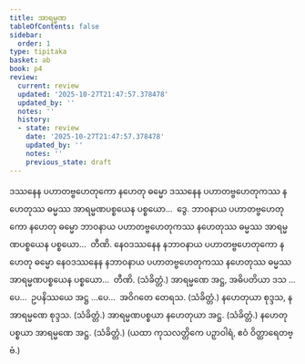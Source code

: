 ```yaml
---
title: အာရမ္မဏ
tableOfContents: false
sidebar:
  order: 1
type: tipitaka
basket: ab
book: p4
review:
  current: review
  updated: '2025-10-27T21:47:57.378478'
  updated_by: ''
  notes: ''
  history:
  - state: review
    date: '2025-10-27T21:47:57.378478'
    updated_by: ''
    notes: ''
    previous_state: draft
---
```



<ReviewStatus review={frontmatter.review} showDetails={true} />

<HypothesisAnnotation frontmatter={frontmatter} />

<DynamicBreadcrumb />

<Division number="130" book="p4" e="ch" v="39" p="511">

<Paragraph number="454" book="p4">
ဒဿနေန ပဟာတဗ္ဗဟေတုကော နဟေတု ဓမ္မော ဒဿနေန ပဟာတဗ္ဗဟေတုကဿ နဟေတုဿ ဓမ္မဿ အာရမ္မဏပစ္စယေန ပစ္စယော…  ဒွေ.
</Paragraph>

<Paragraph number="455" book="p4">
ဘာဝနာယ ပဟာတဗ္ဗဟေတုကော နဟေတု ဓမ္မော ဘာဝနာယ ပဟာတဗ္ဗဟေတုကဿ နဟေတုဿ ဓမ္မဿ အာရမ္မဏပစ္စယေန ပစ္စယော…  တီဏိ.
</Paragraph>

<Paragraph number="456" book="p4">
နေဝဒဿနေန နဘာဝနာယ ပဟာတဗ္ဗဟေတုကော နဟေတု ဓမ္မော နေဝဒဿနေန နဘာဝနာယ ပဟာတဗ္ဗဟေတုကဿ နဟေတုဿ ဓမ္မဿ အာရမ္မဏပစ္စယေန ပစ္စယော…  တီဏိ. (သံခိတ္တံ.)
</Paragraph>

</Division>
<Division number="131" book="p4" e="ch" v="39" p="511">

<Paragraph number="457" book="p4">
အာရမ္မဏေ အဋ္ဌ, အဓိပတိယာ ဒသ …ပေ…  ဥပနိဿယေ အဋ္ဌ …ပေ…  အဝိဂတေ တေရသ. (သံခိတ္တံ.)
</Paragraph>

<Paragraph number="458" book="p4">
နဟေတုယာ စုဒ္ဒသ, နအာရမ္မဏေ စုဒ္ဒသ. (သံခိတ္တံ.)
</Paragraph>

<Paragraph number="459" book="p4">
အာရမ္မဏပစ္စယာ နဟေတုယာ အဋ္ဌ. (သံခိတ္တံ.)
</Paragraph>

<Paragraph number="460" book="p4">
နဟေတုပစ္စယာ အာရမ္မဏေ အဋ္ဌ. (သံခိတ္တံ.)
</Paragraph>

<Paragraph number="461" book="p4">
(ယထာ ကုသလတ္တိကေ ပဉှာဝါရံ, ဧဝံ ဝိတ္ထာရေတဗ္ဗံ.)
</Paragraph>
</Division>
